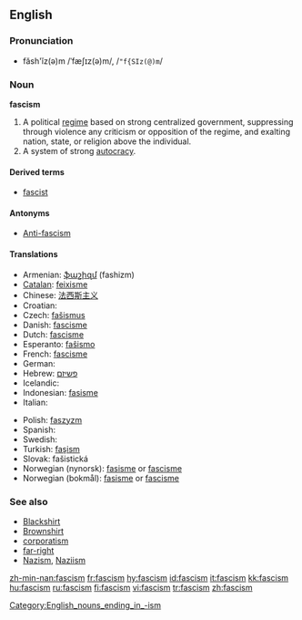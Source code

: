 {{wikipedia}}
==English==

===Pronunciation===
*făsh'ĭz(ə)m /ˈfæʃɪz(ə)m/, /<tt>"f{SIz(@)m</tt>/

===Noun===
'''fascism'''

# A political [[regime]] based on strong centralized government, suppressing through violence any criticism or opposition of the regime, and exalting nation, state, or religion above the individual.
# A system of strong [[autocracy]].

====Derived terms====
*[[fascist]]

====Antonyms====
* [[Anti-fascism]]
====Translations====
{{top}}
*Armenian: [[ֆաշիզմ]] (fashizm)
*[[Catalan]]: [[feixisme]] {{m}}
*Chinese: [[法西斯主义]]
*Croatian: {{t-|hr|fašizam|m}}
*Czech: [[fašismus]]
*Danish: [[fascisme]] {{c}}
*Dutch: [[fascisme]] {{n}}
*Esperanto: [[faŝismo]]
*French: [[fascisme]] {{m}}
* German: {{t+|de|Faschismus|m}}
*Hebrew: [[פשיזם]]
* Icelandic: {{t-|is|fasismi|m}}
*Indonesian: [[fasisme]]
* Italian: {{t+|it|fascismo|m}}
{{mid}}
*Polish: [[faszyzm]] {{m}}
* Spanish: {{t-|es|fascismo|m}}
* Swedish: {{t-|sv|fascism|c}}
*Turkish: [[faşism]]
*Slovak: fašistická
*Norwegian (nynorsk): [[fasisme]] or [[fascisme]]
*Norwegian (bokmål): [[fasisme]] or [[fascisme]]
{{bottom}}
[[Category:English_nouns_ending_in_-ism]]

===See also===
<!-- which of these should really be capitalised? -->
*[[Blackshirt]]
*[[Brownshirt]]
*[[corporatism]]
*[[far-right]]
*[[Nazism]], [[Naziism]]

[[zh-min-nan:fascism]]
[[fr:fascism]]
[[hy:fascism]]
[[id:fascism]]
[[it:fascism]]
[[kk:fascism]]
[[hu:fascism]]
[[ru:fascism]]
[[fi:fascism]]
[[vi:fascism]]
[[tr:fascism]]
[[zh:fascism]]